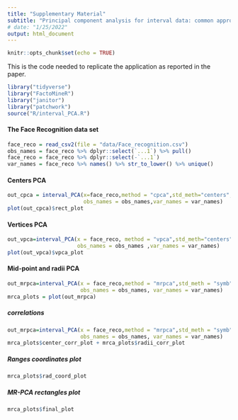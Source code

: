 ```yaml
---
title: "Supplementary Material"
subtitle: "Principal component analysis for interval data: common approaches and variations"
# date: "1/25/2022"
output: html_document
---
```


```r
knitr::opts_chunk$set(echo = TRUE)
```


This is the code needed to replicate the application as reported in the paper.  

```r
library("tidyverse")
library("FactoMineR")
library("janitor")
library("patchwork")
source("R/interval_PCA.R")
```


#### The Face Recognition data set

```r
face_reco = read_csv2(file = "data/Face_recognition.csv")
obs_names = face_reco %>% dplyr::select(`...1`) %>% pull()
face_reco = face_reco %>% dplyr::select(-`...1`)
var_names = face_reco %>% names() %>% str_to_lower() %>% unique()  
```


#### Centers PCA 

```r
out_cpca = interval_PCA(x=face_reco,method = "cpca",std_meth="centers",
                        obs_names = obs_names,var_names = var_names)
plot(out_cpca)$rect_plot
```

#### Vertices PCA 
```r
out_vpca=interval_PCA(x = face_reco, method = "vpca",std_meth="centers",
                      obs_names = obs_names ,var_names = var_names)
plot(out_vpca)$vpca_plot
```


#### Mid-point and radii PCA 
```r
out_mrpca=interval_PCA(x = face_reco,method = "mrpca",std_meth = "symb",
                       obs_names = obs_names, var_names = var_names)
mrca_plots = plot(out_mrpca)
```

##### correlations 

```r
out_mrpca=interval_PCA(x = face_reco,method = "mrpca",std_meth = "symb",
                       obs_names = obs_names, var_names = var_names)
mrca_plots$center_corr_plot + mrca_plots$radii_corr_plot
```

##### Ranges coordinates plot

```r
mrca_plots$rad_coord_plot
```

##### MR-PCA rectangles plot

```r
mrca_plots$final_plot
```

